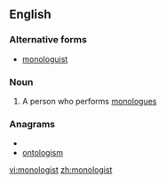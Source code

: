 ==English==

===Alternative forms===
*[[monologuist]]

===Noun===
{{en-noun}}

# A person who performs [[monologue]]s

===Anagrams===
* {{alphagram|gilmnooost}}
* [[ontologism#English|ontologism]]

[[vi:monologist]]
[[zh:monologist]]